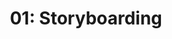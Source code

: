 ---
title: '01: Storyboarding'
summary: |
    Draw out Ficus' motivation for business and frame it as a relatable short story.
start: 2025-02-03
duration: 14 days
owner:
    image: '@images/avatars/kb.jpg'
    title: kb
status: progress
details:
    -
        title: Activities
        body: |
            - Research the Ficus niche (as understood)
            - Host two stakeholder sessions to draw out more information
            - Write and present a draft of Ficus
    -
        title: Deliverables
        body: |
            - Succinct definition of Ficus's purpose
            - Differentiated headline for marketing materials (peppy enough to serve as tagline, potentially)
            - Minimum 200-word "Purpose of Ficus" essay
    -
        title: Readings
        body: |
            - [Asset Management Definition](https://money.usnews.com/investing/term/asset-management)
            - [About BlackRock](https://www.blackrock.com/corporate/about-us)
            - [Top 10 resolutions for wealth and asset management success in 2025](https://www.ey.com/en_us/insights/wealth-asset-management/2025-global-wealth-asset-management-outlook)
            - [What is an asset manager?](https://www.bankrate.com/investing/financial-advisors/what-is-an-asset-manager/)
            - [About Us: Your Performance, Our Priority](https://am.gs.com/en-int/institutions/about-us)
            - [The Types of Fiduciary Financial Advisors](https://money.usnews.com/financial-advisors/articles/the-types-of-fiduciary-financial-advisors)
---